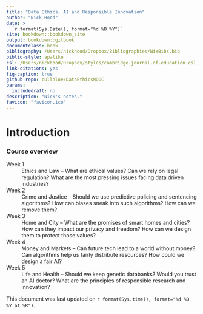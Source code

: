 ```yaml
---
title: "Data Ethics, AI and Responsible Innovation"
author: "Nick Hood"
date: >
  `r format(Sys.Date(), format="%d %B %Y")`
site: bookdown::bookdown_site
output: bookdown::gitbook
documentclass: book
bibliography: /Users/nickhood/Dropbox/Bibliographies/NixBibs.bib
biblio-style: apalike
csl: /Users/nickhood/Dropbox/styles/cambridge-journal-of-education.csl
link-citations: yes
fig-caption: true
github-repo: cullaloe/DataEthicsMOOC
params:
  includedraft: no
description: "Nick's notes."
favicon: "favicon.ico"
---
```

# Introduction {-}

### Course overview

Week 1
: Ethics and Law – What are ethical values? Can we rely on legal regulation? What are the most pressing issues facing data driven industries?

Week 2
: Crime and Justice – Should we use predictive policing and sentencing algorithms? How can biases sneak into such algorithms? How can we remove them?

Week 3
: Home and City – What are the promises of smart homes and cities? How can they impact our privacy and freedom? How can we design them to protect those values?

Week 4
: Money and Markets – Can future tech lead to a world without money? Can algorithms help us fairly distribute resources? How could we design a fair AI?

Week 5
: Life and Health – Should we keep genetic databanks? Would you trust an AI doctor? What are the principles of responsible research and innovation?

This document was last updated on `r format(Sys.time(), format="%d %B %Y at %R")`.

